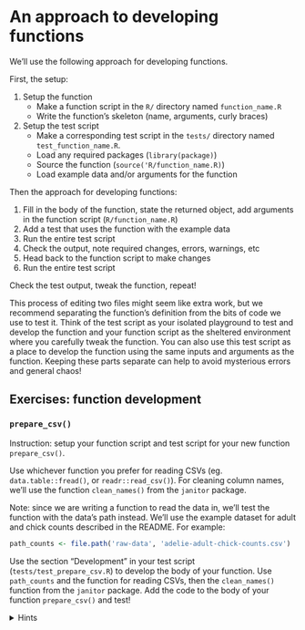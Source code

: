 # An approach to developing functions

We'll use the following approach for developing functions. 

First, the setup:

1. Setup the function
      - Make a function script in the `R/` directory named `function_name.R`
      - Write the function's skeleton (name, arguments, curly braces)
1. Setup the test script
      - Make a corresponding test script in the `tests/` directory named `test_function_name.R`. 
      - Load any required packages (`library(package)`)
      - Source the function (`source('R/function_name.R)`)
      - Load example data and/or arguments for the function

Then the approach for developing functions:

1. Fill in the body of the function, state the returned object, add arguments in the function script (`R/function_name.R`)
1. Add a test that uses the function with the example data
1. Run the entire test script
1. Check the output, note required changes, errors, warnings, etc
1. Head back to the function script to make changes
1. Run the entire test script

Check the test output, tweak the function, repeat!

This process of editing two files might seem like extra work, but we recommend separating the function's definition from the bits of code we use to test it. Think of the test script as your isolated playground to test and develop the function and your function script as the sheltered environment where you carefully tweak the function. You can also use this test script as a place to develop the function using the same inputs and arguments as the function. Keeping these parts separate can help to avoid mysterious errors and general chaos!


## Exercises: function development


### `prepare_csv()`

Instruction: setup your function script and test script for your new function `prepare_csv()`. 

Use whichever function you prefer for reading CSVs (eg. `data.table::fread()`, or `readr::read_csv()`). For cleaning column names, we'll use the function `clean_names()` from the `janitor` package. 

Note: since we are writing a function to read the data in, we'll test the function with the data's path instead. We'll use the example dataset for adult and chick counts described in the README. For example:

```r
path_counts <- file.path('raw-data', 'adelie-adult-chick-counts.csv')
```

Use the section "Development" in your test script (`tests/test_prepare_csv.R`) to develop the body of your function. Use `path_counts` and the function for reading CSVs, then the `clean_names()` function from the `janitor` package. Add the code to the body of your function `prepare_csv()` and test! 



<details>
<summary>Hints</summary>
<hr>
This function has two steps: reading a CSV from a path and cleaning the column names. 

Both of these steps are going to use functions from external packages, so we only have to put them together. 

The function's arguments should include the path to the CSV. 

First, take the path and pass it to the function for reading CSVs. 

Then, pass the data.frame returned to the `clean_names()` function from the `janitor` package. 
<hr>
</details>